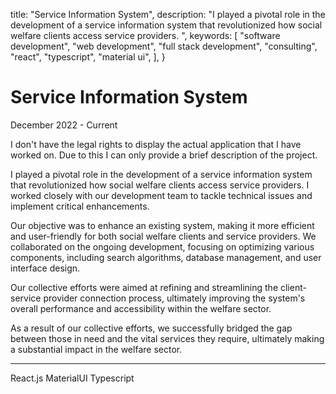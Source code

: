 
  title: "Service Information System",
  description:
    "I played a pivotal role in the development of a service information system that revolutionized how social welfare clients access service providers. ",
  keywords: [
    "software development",
    "web development",
    "full stack development",
    "consulting",
    "react",
    "typescript",
    "material ui",
  ],
}

<BackButton />

# Service Information System

<p className="text-sm text-muted-foreground">December 2022 - Current</p>

<div className="rounded-md border border-l-4 border-l-orange-400 p-4 font-semibold">
  I don't have the legal rights to display the actual application that I have
  worked on. Due to this I can only provide a brief description of the project.
</div>

I played a pivotal role in the development of a service information system that revolutionized how social welfare clients access service providers. I worked closely with our development team to tackle technical issues and implement critical enhancements.

Our objective was to enhance an existing system, making it more efficient and user-friendly for both social welfare clients and service providers. We collaborated on the ongoing development, focusing on optimizing various components, including search algorithms, database management, and user interface design.

Our collective efforts were aimed at refining and streamlining the client-service provider connection process, ultimately improving the system's overall performance and accessibility within the welfare sector.

As a result of our collective efforts, we successfully bridged the gap between those in need and the vital services they require, ultimately making a substantial impact in the welfare sector.

---

<Badge variant="outline">React.js</Badge>
<Badge variant="outline">MaterialUI</Badge>
<Badge variant="outline">Typescript</Badge>
